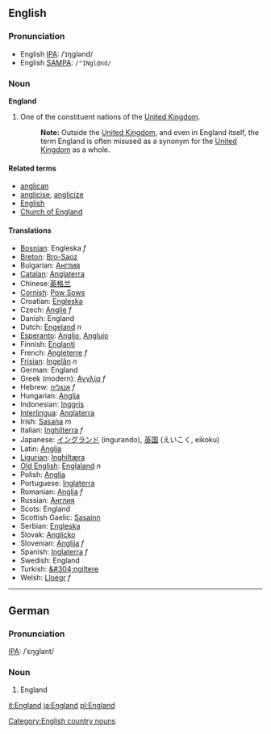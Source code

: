 ==English==
===Pronunciation===
*English [[w:IPA|IPA]]: /ˈɪŋglənd/ 
*English [[w:SAMPA|SAMPA]]: <tt>/"INgl@nd/</tt>

===Noun===
'''England'''

#One of the constituent nations of the [[United Kingdom]]. 
#:'''Note:''' Outside the [[United Kingdom]], and even in England itself, the term England is often misused as a synonym for the [[United Kingdom]] as a whole.

====Related terms====
*[[anglican]]
*[[anglicise]], [[anglicize]]
*[[English]]
*[[Church of England]]

====Translations====

*[[Bosnian]]: Engleska ''f''
*[[Breton]]: [[Bro-Saoz]]
*Bulgarian: [[Англия]]
*[[Catalan]]: [[Anglaterra]]
*Chinese:[[英格兰]]
*[[Cornish]]: [[Pow Sows]]
*Croatian: [[Engleska]]
*Czech: [[Anglie]] ''f''
*Danish: England
*Dutch: [[Engeland]] ''n''
*[[Esperanto]]: [[Anglio]], [[Anglujo]]
*Finnish: [[Englanti]]
*French: [[Angleterre]] ''f''
*[[Frisian]]: [[Ingelân]] ''n''
*German: England
*Greek (modern): [[Αγγλία]] ''f''
*Hebrew: [[אנגליה]] ''f''
*Hungarian: [[Anglia]]
*Indonesian: [[Inggris]]
*[[Interlingua]]: [[Anglaterra]]
*Irish: [[Sasana]] ''m''
*Italian: [[Inghilterra]] ''f''
*Japanese: [[イングランド]] (ingurando), [[英国]] (えいこく, eikoku)
*Latin: [[Anglia]]
*[[Ligurian]]: [[Inghiltæra]]
*[[Old English]]: [[Englaland]] ''n''
*Polish: [[Anglia]]
*Portuguese: [[Inglaterra]]
*Romanian: [[Anglia]] ''f''
*Russian: [[Англия]]
*Scots: England
*Scottish Gaelic: [[Sasainn]]
*Serbian: [[Engleska]]
*Slovak: [[Anglicko]]
*Slovenian: [[Anglija]] ''f''
*Spanish: [[Inglaterra]] ''f''
*Swedish: England
*Turkish: [[&#304;ngiltere]]
*Welsh: [[Lloegr]] ''f''

----

==German==
===Pronunciation===
[[w:IPA|IPA]]: /ˈɛŋglant/

===Noun===
#England

[[Category:English country nouns]]

[[it:England]]
[[ja:England]]
[[pl:England]]